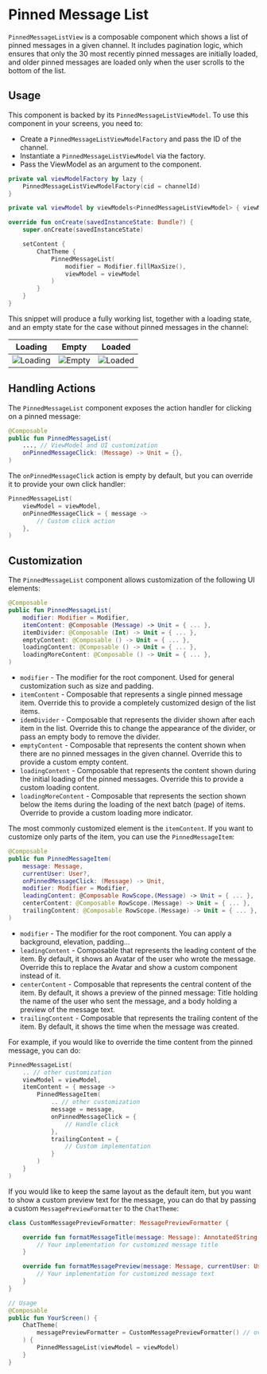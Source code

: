 # Pinned Message List

`PinnedMessageListView` is a composable component which shows a list of pinned messages in a given channel.
It includes pagination logic, which ensures that only the 30 most recently pinned messages are initially loaded, and older pinned messages are loaded only when the user scrolls to the bottom of the list.


## Usage

This component is backed by its `PinnedMessageListViewModel`. To use this component in your screens, you need to:

* Create a `PinnedMessageListViewModelFactory` and pass the ID of the channel.
* Instantiate a `PinnedMessageListViewModel` via the factory.
* Pass the ViewModel as an argument to the component.

```kotlin
private val viewModelFactory by lazy {
    PinnedMessageListViewModelFactory(cid = channelId)
}

private val viewModel by viewModels<PinnedMessageListViewModel> { viewModelFactory }

override fun onCreate(savedInstanceState: Bundle?) {
    super.onCreate(savedInstanceState)

    setContent {
        ChatTheme {
            PinnedMessageList(
                modifier = Modifier.fillMaxSize(),
                viewModel = viewModel
            )
        }
    }
}
```

This snippet will produce a fully working list, together with a loading state, and an empty state for the case without pinned messages in the channel:

| Loading | Empty | Loaded |
| --- | --- | --- |
|  ![Loading](../../assets/compose_default_pinned_message_list_loading.jpg)   |  ![Empty](../../assets/compose_default_pinned_message_list_empty.jpg)   |   ![Loaded](../../assets/compose_default_pinned_message_list_content.jpg)  |

## Handling Actions

The `PinnedMessageList` component exposes the action handler for clicking on a pinned message:

```kotlin
@Composable
public fun PinnedMessageList(
    ..., // ViewModel and UI customization
    onPinnedMessageClick: (Message) -> Unit = {},
)
```

The `onPinnedMessageClick` action is empty by default, but you can override it to provide your own click handler:

```kotlin
PinnedMessageList(
    viewModel = viewModel,
    onPinnedMessageClick = { message ->
        // Custom click action
    },
)
```

## Customization

The `PinnedMessageList` component allows customization of the following UI elements:

```kotlin
@Composable
public fun PinnedMessageList(
    modifier: Modifier = Modifier,
    itemContent: @Composable (Message) -> Unit = { ... },
    itemDivider: @Composable (Int) -> Unit = { ... },
    emptyContent: @Composable () -> Unit = { ... },
    loadingContent: @Composable () -> Unit = { ... },
    loadingMoreContent: @Composable () -> Unit = { ... },
)
```

* `modifier` - The modifier for the root component. Used for general customization such as size and padding.
* `itemContent` - Composable that represents a single pinned message item. Override this to provide a completely customized design of the list items.
* `idemDivider` - Composable that represents the divider shown after each item in the list. Override this to change the appearance of the divider, or pass an empty body to remove the divider.
* `emptyContent` - Composable that represents the content shown when there are no pinned messages in the given channel. Override this to provide a custom empty content.
* `loadingContent` - Composable that represents the content shown during the initial loading of the pinned messages. Override this to provide a custom loading content.
* `loadingMoreContent` - Composable that represents the section shown below the items during the loading of the next batch (page) of items. Override to provide a custom loading more indicator.


The most commonly customized element is the `itemContent`. If you want to customize only parts of the item, you can use the `PinnedMessageItem`:

```kotlin
@Composable
public fun PinnedMessageItem(
    message: Message,
    currentUser: User?,
    onPinnedMessageClick: (Message) -> Unit,
    modifier: Modifier = Modifier,
    leadingContent: @Composable RowScope.(Message) -> Unit = { ... },
    centerContent: @Composable RowScope.(Message) -> Unit = { ... },
    trailingContent: @Composable RowScope.(Message) -> Unit = { ... },
)
```
* `modifier` - The modifier for the root component. You can apply a background, elevation, padding...
* `leadingContent` - Composable that represents the leading content of the item. By default, it shows an Avatar of the user who wrote the message. Override this to replace the Avatar and show a custom component instead of it.
* `centerContent` - Composable that represents the central content of the item. By default, it shows a preview of the pinned message: Title holding the name of the user who sent the message, and a body holding a preview of the message text.
* `trailingContent` - Composable that represents the trailing content of the item. By default, it shows the time when the message was created.

For example, if you would like to override the time content from the pinned message, you can do:

```kotlin
PinnedMessageList(
    .. // other customization
    viewModel = viewModel,
    itemContent = { message ->
        PinnedMessageItem(
            .. // other customization
            message = message,
            onPinnedMessageClick = {
                // Handle click
            },
            trailingContent = {
                // Custom implementation
            }
        )
    }
)
```

If you would like to keep the same layout as the default item, but you want to show a custom preview text for the message, you can do that by passing a custom `MessagePreviewFormatter` to the `ChatTheme`:

```kotlin
class CustomMessagePreviewFormatter: MessagePreviewFormatter {

    override fun formatMessageTitle(message: Message): AnnotatedString {
        // Your implementation for customized message title
    }

    override fun formatMessagePreview(message: Message, currentUser: User?): AnnotatedString {
        // Your implementation for customized message text
    }
}

// Usage
@Composable
public fun YourScreen() {
    ChatTheme(
        messagePreviewFormatter = CustomMessagePreviewFormatter() // override the default formatter
    ) {
        PinnedMessageList(viewModel = viewModel)
    }
}
```
